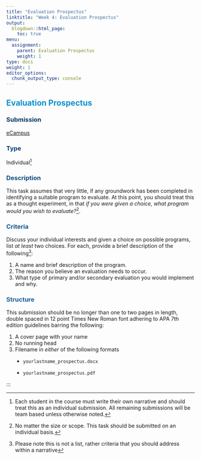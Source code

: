 ```yaml
---
title: "Evaluation Prospectus"
linktitle: "Week 4: Evaluation Prospectus"
output:
  blogdown::html_page:
    toc: true
menu:
  assignment:
    parent: Evaluation Prospectus
    weight: 1
type: docs
weight: 1
editor_options: 
  chunk_output_type: console
---
```


<style>
ul {
    margin-left: 1.5em;
}
</style>

## <span style="color:#0392cf">Evaluation Prospectus</span>

### <span style="color:#073965">Submission</span>
[eCampus](https://ecampus.wvu.edu){target="_blank"}

### <span style="color:#074276">Type</span>
Individual^[Each student in the course must write their own narrative and should treat this as an individual submission. All remaining submissions will be team based unless otherwise noted.]

### <span style="color:#0F4C81">Description</span>
This task assumes that very little, if any groundwork has been completed in identifying a suitable program to evaluate. At this point, you should treat this as a thought experiment, in that *if you were given a choice, what program would you wish to evaluate?*^[No matter the size or scope. This task should be submitted on an individual basis.]. 

### <span style="color:#155790">Criteria</span>
Discuss your individual interests and given a choice on possible programs, list *at least* two choices. For each, provide a brief description of the following^[Please note this is not a list, rather criteria that you should address within a narrative]:

1. A name and brief description of the program.
2. The reason you believe an evaluation needs to occur.
3. What type of primary and/or secondary evaluation you would implement and why.

### <span style="color:#1B609D">Structure</span>
This submission should be no longer than one to two pages in length, double spaced in 12 point Times New Roman font adhering to APA 7th edition guidelines barring the following:

1. A cover page with your name
2. No running head
3. Filename in *either* of the following formats

- `yourlastname_prospectus.docx` 

- `yourlastname_prospectus.pdf`

:::
